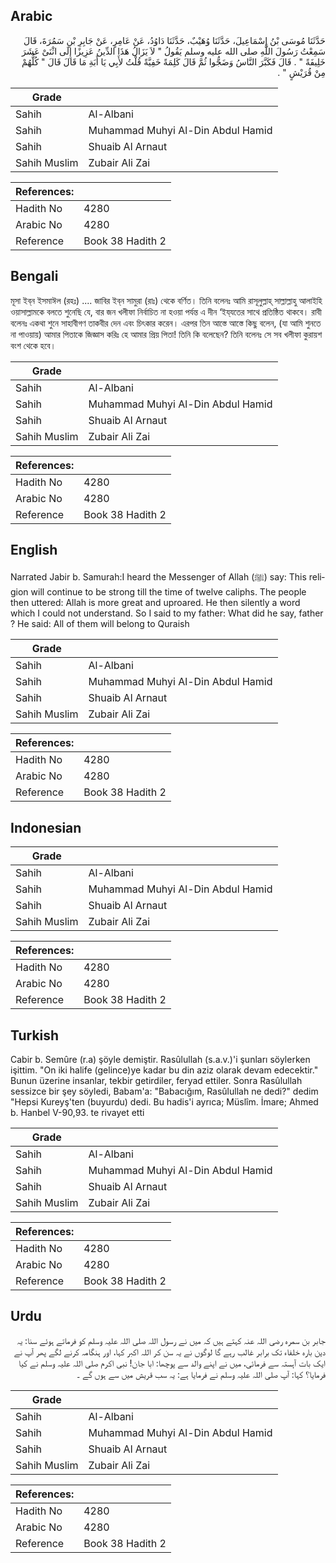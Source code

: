 ## Arabic


<div dir="rtl" lang="ar" style={{fontSize:'larger',backgroundColor:'#f8f9fa',padding:20}}>
حَدَّثَنَا مُوسَى بْنُ إِسْمَاعِيلَ، حَدَّثَنَا وُهَيْبٌ، حَدَّثَنَا دَاوُدُ، عَنْ عَامِرٍ، عَنْ جَابِرِ بْنِ سَمُرَةَ، قَالَ سَمِعْتُ رَسُولَ اللَّهِ صلى الله عليه وسلم يَقُولُ ‏"‏ لاَ يَزَالُ هَذَا الدِّينُ عَزِيزًا إِلَى اثْنَىْ عَشَرَ خَلِيفَةً ‏"‏ ‏.‏ قَالَ فَكَبَّرَ النَّاسُ وَضَجُّوا ثُمَّ قَالَ كَلِمَةً خَفِيَّةً قُلْتُ لأَبِي يَا أَبَةِ مَا قَالَ قَالَ ‏"‏ كُلُّهُمْ مِنْ قُرَيْشٍ ‏"‏ ‏.‏
</div>
<div style={{backgroundColor:'#f8f9fa',padding:20, marginBottom: 10}}><table> <thead> <tr> <th>Grade</th> <th></th> </tr> </thead> <tbody> <tr><td>Sahih</td><td>Al-Albani</td></tr><tr><td>Sahih</td><td>Muhammad Muhyi Al-Din Abdul Hamid</td></tr><tr><td>Sahih</td><td>Shuaib Al Arnaut</td></tr><tr><td>Sahih Muslim</td><td>Zubair Ali Zai</td></tr></tbody></table><table> <thead> <tr> <th>References:</th> <th></th> </tr> </thead> <tbody><tr><td>Hadith No</td><td>4280</td></tr><tr><td>Arabic No</td><td>4280</td></tr><tr><td>Reference</td><td>Book 38 Hadith 2</td></tr></tbody></table></div>

## Bengali


<div dir="ltr" lang="bn" style={{fontSize:'larger',backgroundColor:'#f8f9fa',padding:20}}>
মূসা ইব্‌ন ইসমাঈল (রহঃ) .... জাবির ইব্‌ন সামুরা (রাঃ) থেকে বর্ণিত। তিনি বলেনঃ আমি রাসূলুল্লাহ্‌ সাল্লাল্লাহু আলাইহি ওয়াসাল্লামকে বলতে শুনেছি যে, বার জন খলীফা নির্বাচিত না হওয়া পর্যন্ত এ দীন ‘ইয্‌যতের সাথে প্রতিষ্ঠিত থাকবে। রাবী বলেনঃ একথা শুনে সাহাবীগণ তাকবীর দেন এবং চিৎকার করেন। এরপর তিন আস্তে আস্তে কিছু বলেন, (যা আমি শুনতে না পাওয়ায়) আমার পিতাকে জিজ্ঞাস করিঃ হে আমার প্রিয় পিতা! তিনি কি বলেছেন? তিনি বলেনঃ সে সব খলীফা কুরায়শ বংশ থেকে হবে।
</div>
<div style={{backgroundColor:'#f8f9fa',padding:20, marginBottom: 10}}><table> <thead> <tr> <th>Grade</th> <th></th> </tr> </thead> <tbody> <tr><td>Sahih</td><td>Al-Albani</td></tr><tr><td>Sahih</td><td>Muhammad Muhyi Al-Din Abdul Hamid</td></tr><tr><td>Sahih</td><td>Shuaib Al Arnaut</td></tr><tr><td>Sahih Muslim</td><td>Zubair Ali Zai</td></tr></tbody></table><table> <thead> <tr> <th>References:</th> <th></th> </tr> </thead> <tbody><tr><td>Hadith No</td><td>4280</td></tr><tr><td>Arabic No</td><td>4280</td></tr><tr><td>Reference</td><td>Book 38 Hadith 2</td></tr></tbody></table></div>

## English


<div dir="ltr" lang="en" style={{fontSize:'larger',backgroundColor:'#f8f9fa',padding:20}}>
Narrated Jabir b. Samurah:I heard the Messenger of Allah (ﷺ) say: This religion will continue to be strong till the time of twelve caliphs. The people then uttered: Allah is more great and uproared. He then silently a word which I could not understand. So I said to my father: What did he say, father ? He said: All of them will belong to Quraish
</div>
<div style={{backgroundColor:'#f8f9fa',padding:20, marginBottom: 10}}><table> <thead> <tr> <th>Grade</th> <th></th> </tr> </thead> <tbody> <tr><td>Sahih</td><td>Al-Albani</td></tr><tr><td>Sahih</td><td>Muhammad Muhyi Al-Din Abdul Hamid</td></tr><tr><td>Sahih</td><td>Shuaib Al Arnaut</td></tr><tr><td>Sahih Muslim</td><td>Zubair Ali Zai</td></tr></tbody></table><table> <thead> <tr> <th>References:</th> <th></th> </tr> </thead> <tbody><tr><td>Hadith No</td><td>4280</td></tr><tr><td>Arabic No</td><td>4280</td></tr><tr><td>Reference</td><td>Book 38 Hadith 2</td></tr></tbody></table></div>

## Indonesian


<div dir="ltr" lang="id" style={{fontSize:'larger',backgroundColor:'#f8f9fa',padding:20}}>

</div>
<div style={{backgroundColor:'#f8f9fa',padding:20, marginBottom: 10}}><table> <thead> <tr> <th>Grade</th> <th></th> </tr> </thead> <tbody> <tr><td>Sahih</td><td>Al-Albani</td></tr><tr><td>Sahih</td><td>Muhammad Muhyi Al-Din Abdul Hamid</td></tr><tr><td>Sahih</td><td>Shuaib Al Arnaut</td></tr><tr><td>Sahih Muslim</td><td>Zubair Ali Zai</td></tr></tbody></table><table> <thead> <tr> <th>References:</th> <th></th> </tr> </thead> <tbody><tr><td>Hadith No</td><td>4280</td></tr><tr><td>Arabic No</td><td>4280</td></tr><tr><td>Reference</td><td>Book 38 Hadith 2</td></tr></tbody></table></div>

## Turkish


<div dir="ltr" lang="tr" style={{fontSize:'larger',backgroundColor:'#f8f9fa',padding:20}}>
Cabir b. Semûre (r.a) şöyle demiştir. Rasûlullah (s.a.v.)'i şunları söylerken işittim. "On iki halife (gelince)ye kadar bu din aziz olarak devam edecektir." Bunun üzerine insanlar, tekbir getirdiler, feryad ettiler. Sonra Rasûlullah sessizce bir şey söyledi, Babam'a: "Babacığım, Rasûlullah ne dedi?" dedim "Hepsi Kureyş'ten (buyurdu) dedi. Bu hadis'i ayrıca; Müslîm. İmare; Ahmed b. Hanbel V-90,93. te rivayet etti
</div>
<div style={{backgroundColor:'#f8f9fa',padding:20, marginBottom: 10}}><table> <thead> <tr> <th>Grade</th> <th></th> </tr> </thead> <tbody> <tr><td>Sahih</td><td>Al-Albani</td></tr><tr><td>Sahih</td><td>Muhammad Muhyi Al-Din Abdul Hamid</td></tr><tr><td>Sahih</td><td>Shuaib Al Arnaut</td></tr><tr><td>Sahih Muslim</td><td>Zubair Ali Zai</td></tr></tbody></table><table> <thead> <tr> <th>References:</th> <th></th> </tr> </thead> <tbody><tr><td>Hadith No</td><td>4280</td></tr><tr><td>Arabic No</td><td>4280</td></tr><tr><td>Reference</td><td>Book 38 Hadith 2</td></tr></tbody></table></div>

## Urdu


<div dir="rtl" lang="ur" style={{fontSize:'larger',backgroundColor:'#f8f9fa',padding:20}}>
جابر بن سمرہ رضی اللہ عنہ کہتے ہیں کہ میں نے رسول اللہ صلی اللہ علیہ وسلم کو فرماتے ہوئے سنا: یہ دین بارہ خلفاء تک برابر غالب رہے گا لوگوں نے یہ سن کر اللہ اکبر کہا، اور ہنگامہ کرنے لگے پھر آپ نے ایک بات آہستہ سے فرمائی، میں نے اپنے والد سے پوچھا: ابا جان! نبی اکرم صلی اللہ علیہ وسلم نے کیا فرمایا؟ کہا: آپ صلی اللہ علیہ وسلم نے فرمایا ہے: یہ سب قریش میں سے ہوں گے ۔
</div>
<div style={{backgroundColor:'#f8f9fa',padding:20, marginBottom: 10}}><table> <thead> <tr> <th>Grade</th> <th></th> </tr> </thead> <tbody> <tr><td>Sahih</td><td>Al-Albani</td></tr><tr><td>Sahih</td><td>Muhammad Muhyi Al-Din Abdul Hamid</td></tr><tr><td>Sahih</td><td>Shuaib Al Arnaut</td></tr><tr><td>Sahih Muslim</td><td>Zubair Ali Zai</td></tr></tbody></table><table> <thead> <tr> <th>References:</th> <th></th> </tr> </thead> <tbody><tr><td>Hadith No</td><td>4280</td></tr><tr><td>Arabic No</td><td>4280</td></tr><tr><td>Reference</td><td>Book 38 Hadith 2</td></tr></tbody></table></div>